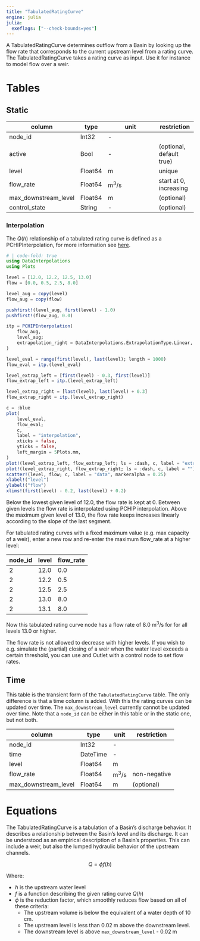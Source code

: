 ```yaml
---
title: "TabulatedRatingCurve"
engine: julia
julia:
  exeflags: ["--check-bounds=yes"]
---
```


A TabulatedRatingCurve determines outflow from a Basin by looking up the flow rate that corresponds to the current upstream level from a rating curve.
The TabulatedRatingCurve takes a rating curve as input.
Use it for instance to model flow over a weir.

# Tables

## Static

column               | type    | unit                  | restriction
-------------        | ------- | --------------------- | -----------
node_id              | Int32   | -                     |
active               | Bool    | -                     | (optional, default true)
level                | Float64 | $\text{m}$            | unique
flow_rate            | Float64 | $\text{m}^3/\text{s}$ | start at 0, increasing
max_downstream_level | Float64 | $\text{m}$            | (optional)
control_state        | String  | -                     | (optional)

### Interpolation

The $Q(h)$ relationship of a tabulated rating curve is defined as a PCHIPInterpolation, for more information see [here](https://www.mathworks.com/help/matlab/ref/pchip.html).

```julia
# | code-fold: true
using DataInterpolations
using Plots

level = [12.0, 12.2, 12.5, 13.0]
flow = [0.0, 0.5, 2.5, 8.0]

level_aug = copy(level)
flow_aug = copy(flow)

pushfirst!(level_aug, first(level) - 1.0)
pushfirst!(flow_aug, 0.0)

itp = PCHIPInterpolation(
    flow_aug,
    level_aug;
    extrapolation_right = DataInterpolations.ExtrapolationType.Linear,
)

level_eval = range(first(level), last(level); length = 1000)
flow_eval = itp.(level_eval)

level_extrap_left = [first(level) - 0.3, first(level)]
flow_extrap_left = itp.(level_extrap_left)

level_extrap_right = [last(level), last(level) + 0.3]
flow_extrap_right = itp.(level_extrap_right)

c = :blue
plot(
    level_eval,
    flow_eval;
    c,
    label = "interpolation",
    xticks = false,
    yticks = false,
    left_margin = 5Plots.mm,
)
plot!(level_extrap_left, flow_extrap_left; ls = :dash, c, label = "extrapolation")
plot!(level_extrap_right, flow_extrap_right; ls = :dash, c, label = "")
scatter!(level, flow; c, label = "data", markeralpha = 0.25)
xlabel!("level")
ylabel!("flow")
xlims!(first(level) - 0.2, last(level) + 0.2)
```

Below the lowest given level of 12.0, the flow rate is kept at 0.
Between given levels the flow rate is interpolated using PCHIP interpolation.
Above the maximum given level of 13.0, the flow rate keeps increases linearly according to the slope of the last segment.

For tabulated rating curves with a fixed maximum value (e.g. max capacity of a weir), enter a new row and re-enter the maximum flow_rate at a higher level:

node_id | level  | flow_rate
------- | ------ | ----------
      2 | 12.0   | 0.0
      2 | 12.2   | 0.5
      2 | 12.5   | 2.5
      2 | 13.0   | 8.0
      2 | 13.1   | 8.0

Now this tabulated rating curve node has a flow rate of 8.0 $\text{m}^3/\text{s}$ for for all levels 13.0 or higher.

The flow rate is not allowed to decrease with higher levels.
If you wish to e.g. simulate the (partial) closing of a weir when the water level exceeds a certain threshold, you can use and Outlet with a control node to set flow rates.

## Time

This table is the transient form of the `TabulatedRatingCurve` table.
The only difference is that a time column is added.
With this the rating curves can be updated over time.
The `max_downstream_level` currently cannot be updated over time.
Note that a `node_id` can be either in this table or in the static one, but not both.

column               | type     | unit                  | restriction
-------------------- | -------  | --------------------- | -----------
node_id              | Int32    | -                     |
time                 | DateTime | -                     |
level                | Float64  | $\text{m}$            |
flow_rate            | Float64  | $\text{m}^3/\text{s}$ | non-negative
max_downstream_level | Float64  | $\text{m}$            | (optional)

# Equations

The TabulatedRatingCurve is a tabulation of a Basin's discharge behavior.
It describes a relationship between the Basin's level and its discharge.
It can be understood as an empirical description of a Basin's properties.
This can include a weir, but also the lumped hydraulic behavior of the upstream channels.

$$
Q = \phi f(h)
$$

Where:

- $h$ is the upstream water level
- $f$ is a function describing the given rating curve $Q(h)$
- $\phi$ is the reduction factor, which smoothly reduces flow based on all of these criteria:
  - The upstream volume is below the equivalent of a water depth of $10 \;\text{cm}$.
  - The upstream level is less than $0.02 \;\text{m}$ above the downstream level.
  - The downstream level is above `max_downstream_level` - $0.02 \;\text{m}$
